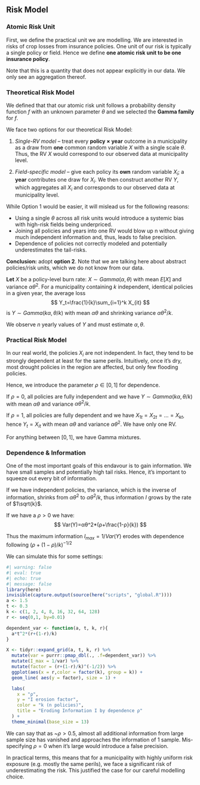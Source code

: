 ## Risk Model {#sec-energy-intro .unnumbered}

### Atomic Risk Unit

First, we define the practical unit we are modelling. We are interested in risks of crop losses from insurance policies. One unit of our risk is typically a single policy or field. Hence we define **one atomic risk unit to be one insurance policy**. 

Note that this is a quantity that does not appear explicitly in our data. We only see an aggregation thereof.


### Theoretical Risk Model

We defined that that our atomic risk unit follows a probability density function $f$ with an unknown parameter $θ$ and we selected the **Gamma family** for $f$.

We face two options for our theoretical Risk Model:

1.  *Single-RV model* – treat every **policy × year** outcome in a municipality as a draw from **one** common random variable $X$ with a single scale $θ$. Thus, the RV $X$ would correspond to our observed data at municipality level.

2.  *Field-specific model* – give each policy its **own** random variable $X_i$; a **year** contributes one draw for $X_i$. We then construct another RV $Y$, which aggregates all $X_i$ and corresponds to our observed data at municipality level.

While Option 1 would be easier, it will mislead us for the following reasons:

-   Using a single $θ$ across all risk units would introduce a systemic bias with high-risk fields being underpriced.
-   Joining all policies and years into one RV would blow up n without giving much independent information and, thus, leads to false precision.
-   Dependence of policies not correctly modeled and potentially underestimates the tail-risks.

**Conclusion:** adopt **option 2**. Note that we are talking here about abstract policies/risk units, which we do not know from our data.


::: {.callout-important title="Risk Model"}
**Let** $X$ be a policy-level burn rate: $X∼Gamma(α,θ)$ with mean $E[X]$ and variance $αθ^2$. For a municipality containing $k$ independent, identical policies in a given year, the average loss
$$
Y_t=\frac{1}{k}\sum_{i=1}^k X_{it}
$$
is $Y∼Gamma(kα,θ/k)$ with mean $αθ$ and shrinking variance $αθ^2/k$.

We observe $n$ yearly values of $Y$ and must estimate $α, θ$.

:::



### Practical Risk Model

In our real world, the policies $X_i$ are not independent. In fact, they tend to be strongly dependent at least for the same perils. Intuitively, once it's dry, most drought policies in the region are affected, but only few flooding policies.

Hence, we introduce the parameter $ρ\in[0,1]$ for dependence.

If $ρ=0$, all policies are fully independent and we have $Y∼Gamma(kα,θ/k)$ with mean $αθ$ and variance $αθ^2/k$.

If $ρ=1$, all policies are fully dependent and we have $X_{1t}=X_{2t}=...=X_{kt}$, hence $Y_{t} = X_{it}$ with mean $αθ$ and variance $αθ^2$. We have only one RV.

For anything between $[0,1]$, we have Gamma mixtures.


### Dependence & Information

One of the most important goals of this endavour is to gain information. We have small samples and potentially high tail risks. Hence, it's important to squeeze out every bit of information.

If we have independent policies, the variance, which is the inverse of information, shrinks from $αθ^2$ to $αθ^2/k$, thus information $I$ grows by the rate of $1\sqrt{k}$.

If we have a $ρ>0$ we have:
$$
Var(Y)=αθ^2*(ρ+\frac{1-ρ}{k})
$$

Thus the maximum information $I_{max} = 1/Var(Y)$  erodes with dependence following $(ρ+(1-ρ)/k)^{-1/2}$

We can simulate this for some settings:

```r
#| warning: false
#| eval: true
#| echo: true
#| message: false
library(here)
invisible(capture.output(source(here("scripts", "global.R"))))
a <- 1.5
t <- 0.3
k <- c(1, 2, 4, 8, 16, 32, 64, 128)
r <- seq(0,1, by=0.01)

dependent_var <- function(a, t, k, r){
  a*t^2*(r+(1-r)/k)
}

X <- tidyr::expand_grid(a, t, k, r) %>%
  mutate(var = purrr::pmap_dbl(., .f=dependent_var)) %>%
  mutate(I_max = 1/var) %>%
  mutate(factor = (r+(1-r)/k)^(-1/2)) %>%
  ggplot(aes(x = r,color = factor(k), group = k)) +
  geom_line( aes(y = factor), size = 1) +

  labs(
    x = "ρ",
    y = "I erosion factor",
    color = "k (n policies)",
    title = "Eroding Information I by dependence ρ"
  ) +
  theme_minimal(base_size = 13)
```



::: {.callout-important title="Depencende erodes Information"}
We can say that as ~$ρ>0.5$, almost all additional information from large sample size has vanished and approaches the information of 1 sample. Mis-specifying $ρ=0$ when it's large would introduce a false precision.

In practical terms, this means that for a municipality with highly uniform risk exposure (e.g. mostly the same perils), we face a significant risk of underestimating the risk. This justified the case for our careful modelling choice.
:::
